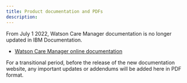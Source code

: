 ```yaml
---
title: Product documentation and PDFs
description: 
---
```


From July 1 2022, Watson Care Manager documentation is no longer updated in IBM Documentation.

* [Watson Care Manager online documentation](https://www.ibm.com/docs/en/watson-care-manager)

For a transitional period, before the release of the new documentation website, any important updates or addendums will be added here in PDF format.

<!-- ## July 2022 release

In this release, we added further views to the bring-your-own-tool (BYOT) reporting solution. For updated documentation, see the following PDF:

* [Watson Care Manager BYOT documentation](pdfs/WatsonCareManager_BYOT_PDF.pdf) -->
